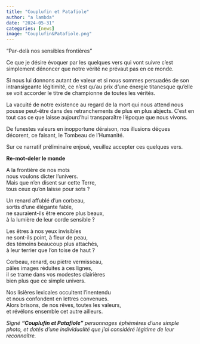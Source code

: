 ```yaml
---
title: "Couplufin et Patafiole"
author: "a lambda"
date: "2024-05-31"
categories: [news]
image: "Couplufin&Patafiole.png"
---
```


"Par-delà nos sensibles frontières"

Ce que je désire évoquer par les quelques vers qui vont suivre c'est simplement dénoncer que notre vérité ne prévaut pas en ce monde.

Si nous lui donnons autant de valeur et si nous sommes persuadés de son intransigeante légitimité, ce n'est qu'au prix d'une énergie titanesque qu'elle se voit accorder le titre de championne de toutes les vérités. 

La vacuité de notre existence au regard de la mort qui nous attend nous pousse peut-être dans des retranchements de plus en plus abjects. C'est en tout cas ce que laisse aujourd'hui transparaître l'époque que nous vivons.

De funestes valeurs en inopportune déraison, nos illusions déçues décorent, ce faisant, le Tombeau de l'Humanité.

Sur ce narratif préliminaire enjoué, veuillez accepter ces quelques vers.</br>

**Re-mot-deler le monde**<br>

A la frontière de nos mots<br>
nous voulons dicter l'univers.<br>
Mais que n'en disent sur cette Terre,<br>
tous ceux qu'on laisse pour sots ?<br>

Un renard affublé d'un corbeau,<br>
sortis d'une élégante fable,<br>
ne sauraient-ils être encore plus beaux,<br>
à la lumière de leur corde sensible ?<br>

Les êtres à nos yeux invisibles<br>
ne sont-ils point, à fleur de peau,<br>
des témoins beaucoup plus attachés,<br>
à leur terrier que l'on toise de haut ?<br>

Corbeau, renard, ou piètre vermisseau,<br>
pâles images réduites à ces lignes,<br>
il se trame dans vos modestes clairières<br>
bien plus que ce simple univers.<br>

Nos lisières lexicales occultent l'inentendu<br>
et nous confondent en lettres convenues.<br>
Alors brisons, de nos rêves, toutes les valeurs,<br>
et révélons ensemble cet autre ailleurs.<br>

*Signé **"Couplufin et Patafiole"** personnages éphémères d'une simple photo, et dotés d'une individualité que j'ai considéré légitime de leur reconnaître.*


